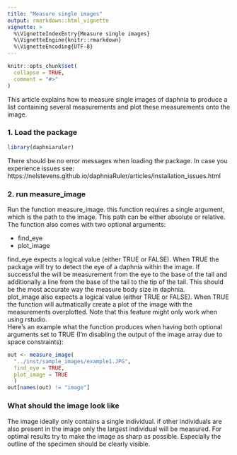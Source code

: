 ---
title: "Measure single images"
output: rmarkdown::html_vignette
vignette: >
  %\VignetteIndexEntry{Measure single images}
  %\VignetteEngine{knitr::rmarkdown}
  %\VignetteEncoding{UTF-8}
---

```{r, include = FALSE}
knitr::opts_chunk$set(
  collapse = TRUE,
  comment = "#>"
)
```
This article explains how to measure single images of daphnia to produce a list
containing several measurements and plot these measurements onto the image.

### 1. Load the package
```{r setup}
library(daphniaruler)
```
There should be no error messages when loading the package. In case you experience
issues see:  
https://nelstevens.github.io/daphniaRuler/articles/installation_issues.html

### 2. run measure_image
Run the function measure_image. this function requires a single argument, which
is the path to the image. This path can be either absolute or relative.
The function also comes with two optional arguments:  

* find_eye
* plot_image

find_eye expects a logical value (either TRUE or FALSE). When TRUE the package
will try to detect the eye of a daphnia within the image. If successful the will
be measurement from the eye to the base of the tail and additionally a line from 
the base of the tail to the tip of the tail. This should be the most accurate 
way the measure body size in daphnia.  
plot_image also expects a logical value (either TRUE or FALSE). When TRUE the
function will autmatically create a plot of the image with the measurements 
overplotted. Note that this feature might only work when using rstudio.  
Here's an example what the function produces when having both optional arguments
set to TRUE (I'm disabling the output of the image array due to space constraints):  
```{r echo=TRUE, fig.width=5}
out <- measure_image(
  "../inst/sample_images/example1.JPG",
  find_eye = TRUE,
  plot_image = TRUE
  )
out[names(out) != "image"]
```


### What should the image look like
The image ideally only contains a single individual. if other individuals are also
present in the image only the largest individual will be measured. For optimal 
results try to make the image as sharp as possible. Especially the outline of
the specimen should be clearly visible.
